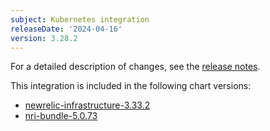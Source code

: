 ```yaml
---
subject: Kubernetes integration
releaseDate: '2024-04-16'
version: 3.28.2
---
```


For a detailed description of changes, see the [release notes](https://github.com/newrelic/nri-kubernetes/releases/tag/v3.28.2).

This integration is included in the following chart versions:
* [newrelic-infrastructure-3.33.2](https://github.com/newrelic/nri-kubernetes/releases/tag/newrelic-infrastructure-3.33.2)
* [nri-bundle-5.0.73](https://github.com/newrelic/helm-charts/releases/tag/nri-bundle-5.0.73)
